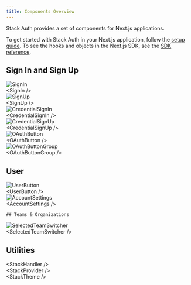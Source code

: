 ```yaml
---
title: Components Overview
---
```


Stack Auth provides a set of components for Next.js applications.

To get started with Stack Auth in your Next.js application, follow the [setup guide](./getting-started/setup). To see the hooks and objects in the Next.js SDK, see the [SDK reference](./sdk).

<div className="components-cards">
  <style>{`
    .components-cards .fern-card > .flex {
      align-items: stretch !important;
    }
    .components-cards .components-card-content {
      display: flex;
      justify-content: center;
      flex-direction: column;
      align-items: center;
      gap: 16px;
      color: rgba(var(--body-text), var(--tw-text-opacity));
      font-weight: bold;
    }
    .components-cards .components-card-content > .img-wrapper {
      pointer-events: none;
      touch-action: none;
      user-select: none;
      -webkit-user-select: none;
      height: 200px;
      display: flex;
      justify-content: center;
      align-items: center;
    }
    .components-cards .components-card-content > .img-wrapper img {
      object-fit: contain;
      border-radius: 12px;
      box-shadow: 1px 1px 5px 0px rgba(0, 0, 0, 0.1);
    }
  `}</style>



  ## Sign In and Sign Up

  <CardGroup>
    <Card href="./components/sign-in" >
      <div className="components-card-content">
        <div className="img-wrapper">
          <img src="/imgs/sign-in.png" alt="SignIn" className="stack-200h" />
        </div>
        &lt;SignIn /&gt;
      </div>
    </Card>
    <Card href="./components/sign-up">
      <div className="components-card-content">
        <div className="img-wrapper">
          <img src="/imgs/sign-up.png" alt="SignUp" className="stack-200h" />
        </div>
        &lt;SignUp /&gt;
      </div>
    </Card>
    <Card href="./components/credential-sign-in">
      <div className="components-card-content">
        <div className="img-wrapper">
          <img src="/imgs/credential-sign-in.png" alt="CredentialSignIn" className="stack-150h" />
        </div>
        &lt;CredentialSignIn /&gt;
      </div>
    </Card>
    <Card href="./components/credential-sign-up">
      <div className="components-card-content">
        <div className="img-wrapper">
          <img src="/imgs/credential-sign-up.png" alt="CredentialSignUp" className="stack-200h" />
        </div>
        &lt;CredentialSignUp /&gt;
      </div>
    </Card>
    <Card href="./components/oauth-button">
      <div className="components-card-content">
        <div className="img-wrapper">
          <img src="/imgs/oauth-button.png" alt="OAuthButton" className="stack-50h" />
        </div>
        &lt;OAuthButton /&gt;
      </div>
    </Card>
    <Card href="./components/oauth-button-group">
      <div className="components-card-content">
        <div className="img-wrapper">
          <img src="/imgs/oauth-button-group.png" alt="OAuthButtonGroup" className="stack-200h" />
        </div>
        &lt;OAuthButtonGroup /&gt;
      </div>
    </Card>
  </CardGroup>


  ## User

  <CardGroup>
    <Card href="./components/user-button">
      <div className="components-card-content">
        <div className="img-wrapper">
          <img src="/imgs/user-button.png" alt="UserButton" className="stack-200h" />
        </div>
        &lt;UserButton /&gt;
      </div>
    </Card>
    <Card href="./components/account-settings">
      <div className="components-card-content">
        <div className="img-wrapper">
          <img src="/imgs/account-settings.png" alt="AccountSettings" className="stack-100h" />
        </div>
        &lt;AccountSettings /&gt;
      </div>
    </Card>
  </CardGroup>


    ## Teams & Organizations

  <CardGroup>
    <Card href="./components/selected-team-switcher">
      <div className="components-card-content">
        <div className="img-wrapper">
          <img src="/imgs/selected-team-switcher.png" alt="SelectedTeamSwitcher" className="stack-200h" />
        </div>
        &lt;SelectedTeamSwitcher /&gt;
      </div>
    </Card>
  </CardGroup>

  ## Utilities

  <CardGroup>
    <Card href="./components/stack-handler">
      <div className="components-card-content">
        &lt;StackHandler /&gt;
      </div>
    </Card>
    <Card href="./components/stack-provider">
      <div className="components-card-content">
        &lt;StackProvider /&gt;
      </div>
    </Card>
    <Card href="./components/stack-theme">
      <div className="components-card-content">
        &lt;StackTheme /&gt;
      </div>
    </Card>
  </CardGroup>
</div>
